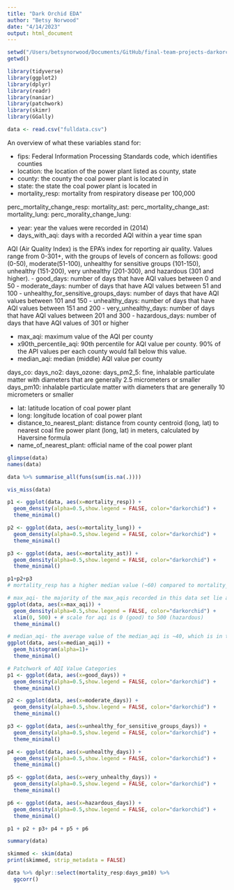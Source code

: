 ```yaml
---
title: "Dark Orchid EDA"
author: "Betsy Norwood"
date: "4/14/2023"
output: html_document
---
```


```r

setwd("/Users/betsynorwood/Documents/GitHub/final-team-projects-darkorchid/DarkOrchid/Output")
getwd()

library(tidyverse)
library(ggplot2)
library(dplyr)
library(readr)
library(naniar)
library(patchwork)
library(skimr)
library(GGally)

data <- read.csv("fulldata.csv")

```
An overview of what these variables stand for:

 - fips: Federal Information Processing Standards code, which identifies counties 
 - location: the location of the power plant listed as county, state  
 - county: the county the coal power plant is located in 
 - state: the state the coal power plant is located in 
 - mortality_resp: mortality from respiratory disease per 100,000
 
perc_mortality_change_resp: 
mortality_ast: 
perc_mortality_change_ast: 
mortality_lung: 
perc_morality_change_lung: 

 - year: year the values were recorded in (2014)
 - days_with_aqi: days with a recorded AQI within a year time span 

AQI (Air Quality Index) is the EPA's index for reporting air quality. Values range from 0-301+, with the groups of levels of concern as follows: good (0-50), moderate(51-100), unhealthy for sensitive groups (101-150), unhealthy (151-200), very unhealthy (201-300), and hazardous (301 and higher). 
 - good_days: number of days that have AQI values between 0 and 50 
 - moderate_days: number of days that have AQI values between 51 and 100
 - unhealthy_for_sensitive_groups_days: number of days that have AQI values between 101 and 150
 - unhealthy_days: number of days that have AQI values between 151 and 200
 - very_unhealthy_days: number of days that have AQI values between 201 and 300
 - hazardous_days: number of days that have AQI values of 301 or higher 

 - max_aqi: maximum value of the AQI per county 
 - x90th_percentile_aqi: 90th percentile for AQI value per county. 90% of the API values per each county would fall below this value. 
 - median_aqi: median (middle) AQI value per county 
 
days_co: 
days_no2:
days_ozone: 
days_pm2_5: fine, inhalable particulate matter with diameters that are generally 2.5 micrometers or smaller 
days_pm10: inhalable particulate matter with diameters that are generally 10 micrometers or smaller 

 - lat: latitude location of coal power plant 
 - long: longitude location of coal power plant 
 - distance_to_nearest_plant: distance from county centroid (long, lat) to nearest coal fire power plant (long, lat) in meters, calculated by   Haversine formula  
 - name_of_nearest_plant: official name of the coal power plant 

```r

glimpse(data)
names(data)

data %>% summarise_all(funs(sum(is.na(.))))

vis_miss(data) 

```
```r

p1 <- ggplot(data, aes(x=mortality_resp)) +
  geom_density(alpha=0.5,show.legend = FALSE, color="darkorchid") +
  theme_minimal()

p2 <- ggplot(data, aes(x=mortality_lung)) +
  geom_density(alpha=0.5,show.legend = FALSE, color="darkorchid") +
  theme_minimal()

p3 <- ggplot(data, aes(x=mortality_ast)) +
  geom_density(alpha=0.5,show.legend = FALSE, color="darkorchid") +
  theme_minimal()

p1+p2+p3
# mortality_resp has a higher median value (~60) compared to mortality_lung(~5) and mortality_ast(~1)
``` 


```r

# max_aqi- the majority of the max_aqis recorded in this data set lie at ~100, which is somewhere between the moderate and unhealthy for sensative groups categories. 
ggplot(data, aes(x=max_aqi)) +
  geom_density(alpha=0.5,show.legend = FALSE, color="darkorchid") +
  xlim(0, 500) + # scale for aqi is 0 (good) to 500 (hazardous)
  theme_minimal()

# median_aqi- the average value of the median_aqi is ~40, which is in the good days category 
ggplot(data, aes(x=median_aqi)) +
  geom_histogram(alpha=1)+
  theme_minimal()

# Patchwork of AQI Value Categories 
p1 <- ggplot(data, aes(x=good_days)) +
  geom_density(alpha=0.5,show.legend = FALSE, color="darkorchid") +
  theme_minimal()

p2 <- ggplot(data, aes(x=moderate_days)) +
  geom_density(alpha=0.5,show.legend = FALSE, color="darkorchid") +
  theme_minimal()

p3 <- ggplot(data, aes(x=unhealthy_for_sensitive_groups_days)) +
  geom_density(alpha=0.5,show.legend = FALSE, color="darkorchid") +
  theme_minimal()

p4 <- ggplot(data, aes(x=unhealthy_days)) +
  geom_density(alpha=0.5,show.legend = FALSE, color="darkorchid") +
  theme_minimal()

p5 <- ggplot(data, aes(x=very_unhealthy_days)) +
  geom_density(alpha=0.5,show.legend = FALSE, color="darkorchid") +
  theme_minimal()

p6 <- ggplot(data, aes(x=hazardous_days)) +
  geom_density(alpha=0.5,show.legend = FALSE, color="darkorchid") +
  theme_minimal()

p1 + p2 + p3+ p4 + p5 + p6
```

```r

summary(data)

skimmed <- skim(data)
print(skimmed, strip_metadata = FALSE)

data %>% dplyr::select(mortality_resp:days_pm10) %>%
  ggcorr() 

``` 



